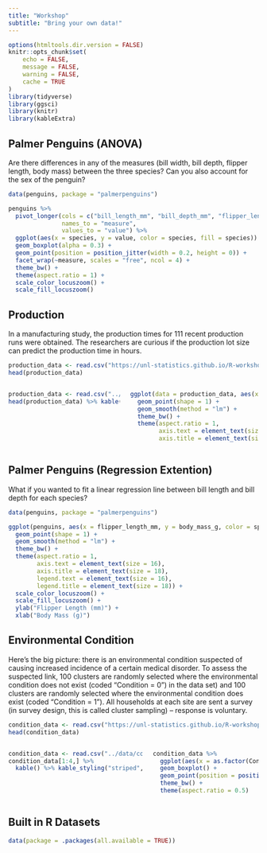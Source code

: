 ```yaml
---
title: "Workshop"
subtitle: "Bring your own data!"
---
```


```r
options(htmltools.dir.version = FALSE)
knitr::opts_chunk$set(
	echo = FALSE,
	message = FALSE,
	warning = FALSE,
	cache = TRUE
)
library(tidyverse)
library(ggsci)
library(knitr)
library(kableExtra)
```

## Palmer Penguins (ANOVA)

Are there differences in any of the measures (bill width, bill depth, flipper length, body mass) between the three species? Can you also account for the sex of the penguin?

```r
data(penguins, package = "palmerpenguins")
```

```r
penguins %>%
  pivot_longer(cols = c("bill_length_mm", "bill_depth_mm", "flipper_length_mm", "body_mass_g"),
               names_to = "measure",
               values_to = "value") %>%
  ggplot(aes(x = species, y = value, color = species, fill = species)) +
  geom_boxplot(alpha = 0.3) +
  geom_point(position = position_jitter(width = 0.2, height = 0)) +
  facet_wrap(~measure, scales = "free", ncol = 4) +
  theme_bw() +
  theme(aspect.ratio = 1) +
  scale_color_locuszoom() +
  scale_fill_locuszoom()
```

## Production {.smaller}

In a manufacturing study, the production times for 111 recent production runs were obtained. The researchers are curious if the production lot size can predict the production time in hours.

```r
production_data <- read.csv("https://unl-statistics.github.io/R-workshops/r-modeling/data/production.csv")
head(production_data)
```

::: columns
::: column
```r
production_data <- read.csv("../data/production.csv")
head(production_data) %>% kable()
```
:::
::: column
```r
ggplot(data = production_data, aes(x = Lot.Size, y = Time)) +
  geom_point(shape = 1) +
  geom_smooth(method = "lm") +
  theme_bw() +
  theme(aspect.ratio = 1,
        axis.text = element_text(size = 16),
        axis.title = element_text(size = 18))
```
:::
:::

## Palmer Penguins (Regression Extention)

What if you wanted to fit a linear regression line between bill length and bill depth for each species?

```r
data(penguins, package = "palmerpenguins")
```

```r
ggplot(penguins, aes(x = flipper_length_mm, y = body_mass_g, color = species, fill = species)) +
  geom_point(shape = 1) +
  geom_smooth(method = "lm") +
  theme_bw() + 
  theme(aspect.ratio = 1,
        axis.text = element_text(size = 16),
        axis.title = element_text(size = 18),
        legend.text = element_text(size = 16),
        legend.title = element_text(size = 18)) +
  scale_color_locuszoom() +
  scale_fill_locuszoom() +
  ylab("Flipper Length (mm)") +
  xlab("Body Mass (g)")
```


## Environmental Condition {.smaller}

Here’s the big picture: there is an environmental condition suspected of causing increased incidence of a certain medical disorder. To assess the suspected link, 100 clusters are randomly selected where the environmental condition does not exist (coded “Condition = 0”) in the data set) and 100 clusters are randomly selected where the environmental condition does exist (coded “Condition = 1”). All households at each site are sent a survey (in survey design, this is called cluster sampling) – response is voluntary.

```r
condition_data <- read.csv("https://unl-statistics.github.io/R-workshops/r-modeling/data/condition.csv")
head(condition_data)
```

::: columns
::: column
```r
condition_data <- read.csv("../data/condition.csv")
condition_data[1:4,] %>%
  kable() %>% kable_styling("striped", font_size = 20) %>% scroll_box(width = "100%")
```
:::
::: column
```r
condition_data %>%
  ggplot(aes(x = as.factor(Condition), y = N_affected/N_respond)) +
  geom_boxplot() +
  geom_point(position = position_jitter(width = 0.2, height = 0)) +
  theme_bw() +
  theme(aspect.ratio = 0.5)
```

:::
:::

## Built in R Datasets

```r
data(package = .packages(all.available = TRUE))
```


